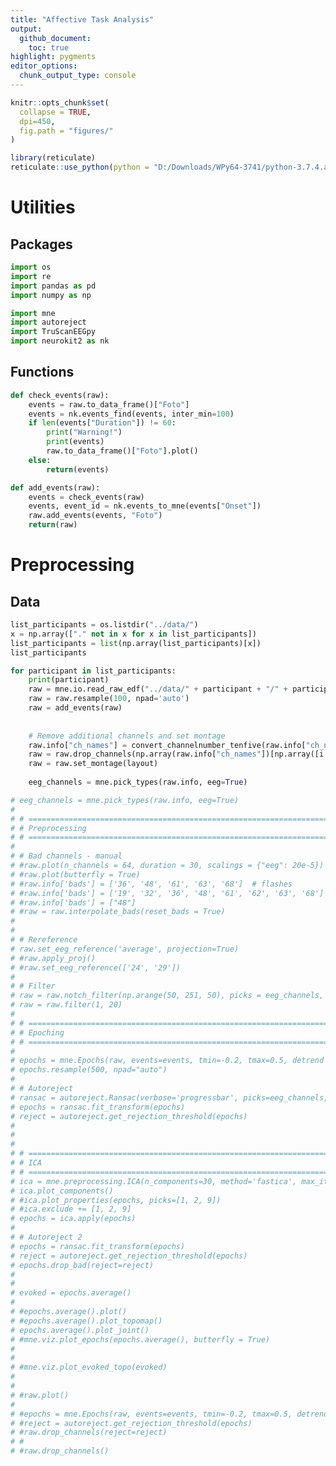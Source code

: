```yaml
---
title: "Affective Task Analysis"
output: 
  github_document:
    toc: true
highlight: pygments
editor_options: 
  chunk_output_type: console
---
```


```r
knitr::opts_chunk$set(
  collapse = TRUE,
  dpi=450,
  fig.path = "figures/"
)

library(reticulate)
reticulate::use_python(python = "D:/Downloads/WPy64-3741/python-3.7.4.amd64/python.exe")
```

# Utilities

## Packages

```python
import os
import re
import pandas as pd
import numpy as np

import mne
import autoreject
import TruScanEEGpy
import neurokit2 as nk
```


## Functions

```python
def check_events(raw):
    events = raw.to_data_frame()["Foto"]
    events = nk.events_find(events, inter_min=100)
    if len(events["Duration"]) != 60:
        print("Warning!")
        print(events)
        raw.to_data_frame()["Foto"].plot()
    else:
        return(events)
```

```python
def add_events(raw):
    events = check_events(raw)
    events, event_id = nk.events_to_mne(events["Onset"])
    raw.add_events(events, "Foto")
    return(raw)
```

# Preprocessing

## Data

```python
list_participants = os.listdir("../data/")
x = np.array(["." not in x for x in list_participants])
list_participants = list(np.array(list_participants)[x])
list_participants
```

```python
for participant in list_participants:
    print(participant)
    raw = mne.io.read_raw_edf("../data/" + participant + "/" + participant + ".edf", preload = True)
    raw = raw.resample(100, npad='auto')
    raw = add_events(raw)
    
    
    # Remove additional channels and set montage
    raw.info["ch_names"] = convert_channelnumber_tenfive(raw.info["ch_names"])
    raw = raw.drop_channels(np.array(raw.info["ch_names"])[np.array([i not in layout.ch_names for i in raw.info["ch_names"]])])
    raw = raw.set_montage(layout)
    
    eeg_channels = mne.pick_types(raw.info, eeg=True)
```



```python
# eeg_channels = mne.pick_types(raw.info, eeg=True)
# 
# # =============================================================================
# # Preprocessing
# # =============================================================================
# 
# # Bad channels - manual
# #raw.plot(n_channels = 64, duration = 30, scalings = {"eeg": 20e-5})
# #raw.plot(butterfly = True)
# #raw.info['bads'] = ['36', '48', '61', '63', '68']  # flashes
# #raw.info['bads'] = ['19', '32', '36', '48', '61', '62', '63', '68']  # Oddball
# #raw.info['bads'] = ["48"]
# #raw = raw.interpolate_bads(reset_bads = True)
# 
# 
# # Rereference
# raw.set_eeg_reference('average', projection=True)
# #raw.apply_proj()
# #raw.set_eeg_reference(['24', '29'])
# 
# # Filter
# raw = raw.notch_filter(np.arange(50, 251, 50), picks = eeg_channels, fir_design='firwin')
# raw = raw.filter(1, 20)
# 
# # =============================================================================
# # Epoching
# # =============================================================================
# 
# epochs = mne.Epochs(raw, events=events, tmin=-0.2, tmax=0.5, detrend = 1, preload=True)
# epochs.resample(500, npad="auto")
# 
# # Autoreject
# ransac = autoreject.Ransac(verbose='progressbar', picks=eeg_channels, n_jobs=1)
# epochs = ransac.fit_transform(epochs)
# reject = autoreject.get_rejection_threshold(epochs)
# 
# 
# 
# # =============================================================================
# # ICA
# # =============================================================================
# ica = mne.preprocessing.ICA(n_components=30, method='fastica', max_iter=1000, noise_cov=None).fit(epochs, reject=reject)
# ica.plot_components()
# #ica.plot_properties(epochs, picks=[1, 2, 9])
# #ica.exclude += [1, 2, 9]
# epochs = ica.apply(epochs)
# 
# # Autoreject 2
# epochs = ransac.fit_transform(epochs)
# reject = autoreject.get_rejection_threshold(epochs)
# epochs.drop_bad(reject=reject)
# 
# 
# evoked = epochs.average()
# 
# #epochs.average().plot()
# #epochs.average().plot_topomap()
# epochs.average().plot_joint()
# #mne.viz.plot_epochs(epochs.average(), butterfly = True)
# 
# 
# #mne.viz.plot_evoked_topo(evoked)
# 
# 
# #raw.plot()
# 
# #epochs = mne.Epochs(raw, events=events, tmin=-0.2, tmax=0.5, detrend = 0, preload=True)
# #reject = autoreject.get_rejection_threshold(epochs)
# #raw.drop_channels(reject=reject)
# #
# #raw.drop_channels()
```

